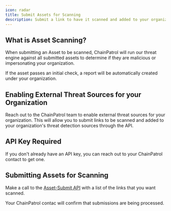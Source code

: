```yaml
---
icon: radar
title: Submit Assets for Scanning
description: Submit a link to have it scanned and added to your organization's threat detection sources
---
```


## What is Asset Scanning?

When submitting an Asset to be scanned, ChainPatrol will run our threat engine against all submitted assets to determine if they are malicious or impersonating your organization.

If the asset passes an initial check, a report will be automatically created under your organization.

## Enabling External Threat Sources for your Organization

Reach out to the ChainPatrol team to enable external threat sources for your organization. This will allow you to submit links to be scanned and added to your organization's threat detection sources through the API.

## API Key Required

If you don't already have an API key, you can reach out to your ChainPatrol contact to get one.

## Submitting Assets for Scanning

Make a call to the [Asset-Submit API](https://chainpatrol.io/docs/external-api/asset-submit) with a list of the links that you want scanned.

Your ChainPatrol contac will confirm that submissions are being processed.
